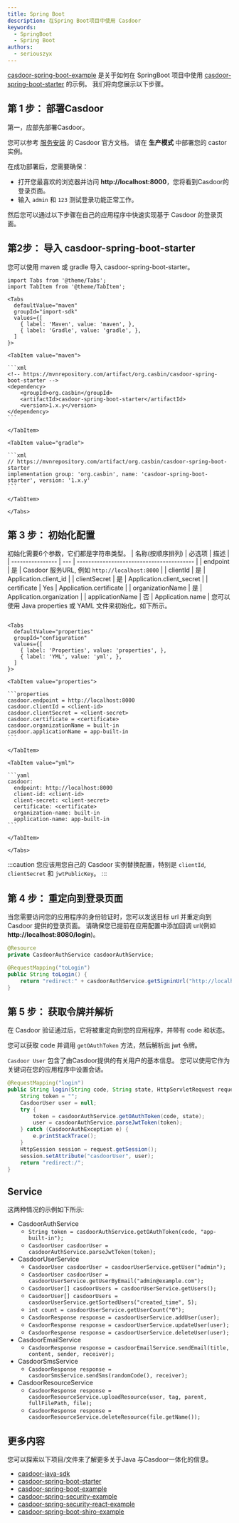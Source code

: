 ```yaml
---
title: Spring Boot
description: 在Spring Boot项目中使用 Casdoor
keywords:
  - SpringBoot
  - Spring Boot
authors:
  - seriouszyx
---
```


[casdoor-spring-boot-example](https://github.com/casdoor/casdoor-spring-boot-example) 是关于如何在 SpringBoot 项目中使用 [casdoor-spring-boot-starter](https://github.com/casdoor/casdoor-spring-boot-starter) 的示例。 我们将向您展示以下步骤。

## 第 1 步： 部署Casdoor

第一，应部先部署Casdoor。

您可以参考 [服务安装](/docs/basic/server-installation) 的 Casdoor 官方文档。 请在 **生产模式** 中部署您的 castor 实例。

在成功部署后，您需要确保：

- 打开您最喜欢的浏览器并访问 **http://localhost:8000**，您将看到Casdoor的登录页面。
- 输入 `admin` 和 `123` 测试登录功能正常工作。

然后您可以通过以下步骤在自己的应用程序中快速实现基于 Casdoor 的登录页面。

## 第2步： 导入 casdoor-spring-boot-starter

您可以使用 maven 或 gradle 导入 casdoor-spring-boot-starter。

````mdx-code-block
import Tabs from '@theme/Tabs';
import TabItem from '@theme/TabItem';

<Tabs
  defaultValue="maven"
  groupId="import-sdk"
  values={[
    { label: 'Maven', value: 'maven', },
    { label: 'Gradle', value: 'gradle', },
  ]
}>

<TabItem value="maven">

```xml
<!-- https://mvnrepository.com/artifact/org.casbin/casdoor-spring-boot-starter -->
<dependency>
    <groupId>org.casbin</groupId>
    <artifactId>casdoor-spring-boot-starter</artifactId>
    <version>1.x.y</version>
</dependency>
```

</TabItem>

<TabItem value="gradle">

```xml
// https://mvnrepository.com/artifact/org.casbin/casdoor-spring-boot-starter
implementation group: 'org.casbin', name: 'casdoor-spring-boot-starter', version: '1.x.y'
```

</TabItem>

</Tabs>

````
## 第 3 步： 初始化配置
初始化需要6个参数，它们都是字符串类型。
| 名称(按顺序排列)        | 必选项 | 描述                                        |
| ---------------- | --- | ----------------------------------------- |
| endpoint         | 是   | Casdoor 服务URL, 例如 `http://localhost:8000` |
| clientId         | 是   | Application.client_id                     |
| clientSecret     | 是   | Application.client_secret                 |
| certificate      | Yes | Application.certificate                   |
| organizationName | 是   | Application.organization                  |
| applicationName  | 否   | Application.name                          |
您可以使用 Java properties 或 YAML 文件来初始化，如下所示。

````mdx-code-block

<Tabs
  defaultValue="properties"
  groupId="configuration"
  values={[
    { label: 'Properties', value: 'properties', },
    { label: 'YML', value: 'yml', },
  ]
}>

<TabItem value="properties">

```properties
casdoor.endpoint = http://localhost:8000
casdoor.clientId = <client-id>
casdoor.clientSecret = <client-secret>
casdoor.certificate = <certificate>
casdoor.organizationName = built-in
casdoor.applicationName = app-built-in
```

</TabItem>

<TabItem value="yml">

```yaml
casdoor:
  endpoint: http://localhost:8000
  client-id: <client-id>
  client-secret: <client-secret>
  certificate: <certificate>
  organization-name: built-in
  application-name: app-built-in
```

</TabItem>

</Tabs>

````
:::caution
您应该用您自己的 Casdoor 实例替换配置，特别是 `clientId`, `clientSecret` 和 `jwtPublicKey`。
:::
## 第 4 步： 重定向到登录页面
当您需要访问您的应用程序的身份验证时，您可以发送目标 url 并重定向到 Casdoor 提供的登录页面。
请确保您已提前在应用配置中添加回调 url(例如 **http://localhost:8080/login**)。

```java
@Resource
private CasdoorAuthService casdoorAuthService;

@RequestMapping("toLogin")
public String toLogin() {
    return "redirect:" + casdoorAuthService.getSigninUrl("http://localhost:8080/login");
}
```

## 第 5 步： 获取令牌并解析

在 Casdoor 验证通过后，它将被重定向到您的应用程序，并带有 code 和状态。

您可以获取 code 并调用 `getOAuthToken` 方法，然后解析出 jwt 令牌。

`Casdoor User` 包含了由Casdoor提供的有关用户的基本信息。 您可以使用它作为关键词在您的应用程序中设置会话。

```java
@RequestMapping("login")
public String login(String code, String state, HttpServletRequest request) {
    String token = "";
    CasdoorUser user = null;
    try {
        token = casdoorAuthService.getOAuthToken(code, state);
        user = casdoorAuthService.parseJwtToken(token);
    } catch (CasdoorAuthException e) {
        e.printStackTrace();
    }
    HttpSession session = request.getSession();
    session.setAttribute("casdoorUser", user);
    return "redirect:/";
}
```

## Service

这两种情况的示例如下所示:

- CasdoorAuthService
    - `String token = casdoorAuthService.getOAuthToken(code, "app-built-in");`
    - `CasdoorUser casdoorUser = casdoorAuthService.parseJwtToken(token);`
- CasdoorUserService
    - `CasdoorUser casdoorUser = casdoorUserService.getUser("admin");`
    - `CasdoorUser casdoorUser = casdoorUserService.getUserByEmail("admin@example.com");`
    - `CasdoorUser[] casdoorUsers = casdoorUserService.getUsers();`
    - `CasdoorUser[] casdoorUsers = casdoorUserService.getSortedUsers("created_time", 5);`
    - `int count = casdoorUserService.getUserCount("0");`
    - `CasdoorResponse response = casdoorUserService.addUser(user);`
    - `CasdoorResponse response = casdoorUserService.updateUser(user);`
    - `CasdoorResponse response = casdoorUserService.deleteUser(user);`
- CasdoorEmailService
    - `CasdoorResponse response = casdoorEmailService.sendEmail(title, content, sender, receiver);`
- CasdoorSmsService
    - `CasdoorResponse response = casdoorSmsService.sendSms(randomCode(), receiver);`
- CasdoorResourceService
    - `CasdoorResponse response = casdoorResourceService.uploadResource(user, tag, parent, fullFilePath, file);`
    - `CasdoorResponse response = casdoorResourceService.deleteResource(file.getName());`

## 更多内容

您可以探索以下项目/文件来了解更多关于Java 与Casdoor一体化的信息。

- [casdoor-java-sdk](https://github.com/casdoor/casdoor-java-sdk)
- [casdoor-spring-boot-starter](https://github.com/casdoor/casdoor-spring-boot-starter)
- [casdoor-spring-boot-example](https://github.com/casdoor/casdoor-spring-boot-example)
- [casdoor-spring-security-example](/docs/integration/java/spring-security/spring-security-oauth)
- [casdoor-spring-security-react-example](/docs/integration/java/spring-security/spring-security-filter)
- [casdoor-spring-boot-shiro-example](https://github.com/casdoor/casdoor-spring-boot-shiro-example)
